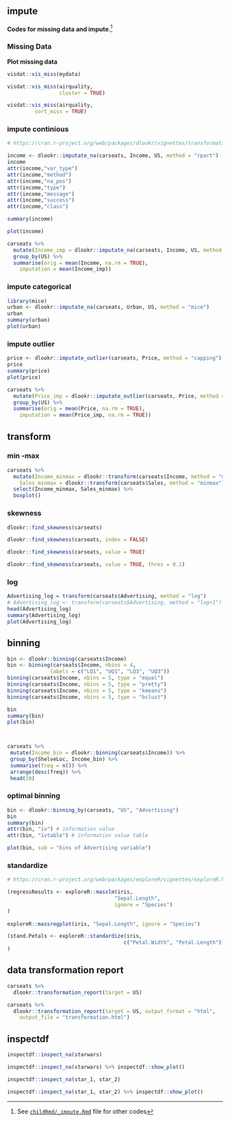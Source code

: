 ## impute

**Codes for missing data and impute**.^[See [`childRmd/_impute.Rmd`](https://github.com/sbalci/histopathology-template/blob/master/childRmd/_impute.Rmd) file for other codes]


### Missing Data


**Plot missing data**

```r
visdat::vis_miss(mydata)
```



```r
visdat::vis_miss(airquality,
                 cluster = TRUE)
```


```r
visdat::vis_miss(airquality,
         sort_miss = TRUE)
```


### impute continious


```r
# https://cran.r-project.org/web/packages/dlookr/vignettes/transformation.html

income <- dlookr::imputate_na(carseats, Income, US, method = "rpart")
income
attr(income,"var_type")
attr(income,"method")
attr(income,"na_pos")
attr(income,"type")
attr(income,"message")
attr(income,"success")
attr(income,"class")

summary(income)

plot(income)
```



```r
carseats %>%
  mutate(Income_imp = dlookr::imputate_na(carseats, Income, US, method = "knn")) %>%
  group_by(US) %>%
  summarise(orig = mean(Income, na.rm = TRUE),
    imputation = mean(Income_imp))
```


### impute categorical

```r
library(mice)
urban <- dlookr::imputate_na(carseats, Urban, US, method = "mice")
urban 
summary(urban)
plot(urban)
```



### impute outlier

```r
price <- dlookr::imputate_outlier(carseats, Price, method = "capping")
price
summary(price)
plot(price)
```


```r
carseats %>%
  mutate(Price_imp = dlookr::imputate_outlier(carseats, Price, method = "capping")) %>%
  group_by(US) %>%
  summarise(orig = mean(Price, na.rm = TRUE),
    imputation = mean(Price_imp, na.rm = TRUE))
```





## transform


### min -max 

```r
carseats %>% 
  mutate(Income_minmax = dlookr::transform(carseats$Income, method = "minmax"),
    Sales_minmax = dlookr::transform(carseats$Sales, method = "minmax")) %>% 
  select(Income_minmax, Sales_minmax) %>% 
  boxplot()
```


### skewness


```r
dlookr::find_skewness(carseats)

dlookr::find_skewness(carseats, index = FALSE)

dlookr::find_skewness(carseats, value = TRUE)

dlookr::find_skewness(carseats, value = TRUE, thres = 0.1)
```


### log

```r
Advertising_log = transform(carseats$Advertising, method = "log")
# Advertising_log <- transform(carseats$Advertising, method = "log+1")
head(Advertising_log)
summary(Advertising_log)
plot(Advertising_log)
```



## binning

```r
bin <- dlookr::binning(carseats$Income)
bin <- binning(carseats$Income, nbins = 4,
              labels = c("LQ1", "UQ1", "LQ3", "UQ3"))
binning(carseats$Income, nbins = 5, type = "equal")
binning(carseats$Income, nbins = 5, type = "pretty")
binning(carseats$Income, nbins = 5, type = "kmeans")
binning(carseats$Income, nbins = 5, type = "bclust")

bin
summary(bin)
plot(bin)



carseats %>%
 mutate(Income_bin = dlookr::binning(carseats$Income)) %>%
 group_by(ShelveLoc, Income_bin) %>%
 summarise(freq = n()) %>%
 arrange(desc(freq)) %>%
 head(10)

```






### optimal binning

```r
bin <- dlookr::binning_by(carseats, "US", "Advertising")
bin
summary(bin)
attr(bin, "iv") # information value 
attr(bin, "ivtable") # information value table

plot(bin, sub = "bins of Advertising variable")

```


### standardize


```r
# https://cran.r-project.org/web/packages/exploreR/vignettes/exploreR.html

(regressResults <- exploreR::masslm(iris,
                                   "Sepal.Length",
                                   ignore = "Species")
)
 
exploreR::massregplot(iris, "Sepal.Length", ignore = "Species")

(stand.Petals <- exploreR::standardize(iris,
                                      c("Petal.Width", "Petal.Length"))
)
```






## data transformation report


```r
carseats %>%
  dlookr::transformation_report(target = US)

carseats %>%
  dlookr::transformation_report(target = US, output_format = "html", 
    output_file = "transformation.html")

```



## inspectdf

```r
inspectdf::inspect_na(starwars)

inspectdf::inspect_na(starwars) %>% inspectdf::show_plot()

inspectdf::inspect_na(star_1, star_2)

inspectdf::inspect_na(star_1, star_2) %>% inspectdf::show_plot()
```



<!-- References: -->
<!-- Multiple imputation support in Finalfit -->
<!-- https://www.datasurg.net/2019/09/25/multiple-imputation-support-in-finalfit/ -->
<!-- Survival analysis with strata, clusters, frailties and competing risks in in Finalfit -->
<!-- https://www.datasurg.net/2019/09/12/survival-analysis-with-strata-clusters-frailties-and-competing-risks-in-in-finalfit/ -->

















